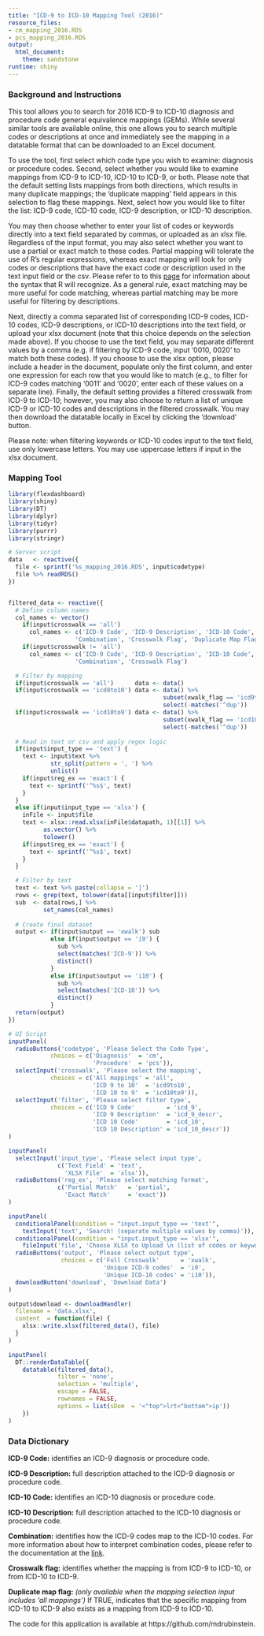 ```yaml
---
title: "ICD-9 to ICD-10 Mapping Tool (2016)"
resource_files:
- cm_mapping_2016.RDS
- pcs_mapping_2016.RDS
output:
  html_document:
    theme: sandstone
runtime: shiny
---
```


### Background and Instructions

This tool allows you to search for 2016 ICD-9 to ICD-10 diagnosis and procedure code general equivalence mappings (GEMs). While several similar tools are available online, this one allows you to search multiple codes or descriptions at once and immediately see the mapping in a datatable format that can be downloaded to an Excel document.

To use the tool, first select which code type you wish to examine: diagnosis or procedure codes. Second, select whether you would like to examine mappings from ICD-9 to ICD-10, ICD-10 to ICD-9, or both. Please note that the default setting lists mappings from both directions, which results in many duplicate mappings; the 'duplicate mapping' field appears in this selection to flag these mappings. Next, select how you would like to filter the list: ICD-9 code, ICD-10 code, ICD-9 description, or ICD-10 description. 

You may then choose whether to enter your list of codes or keywords directly into a text field separated by commas, or uploaded as an xlsx file. Regardless of the input format, you may also select whether you want to use a partial or exact match to these codes. Partial mapping will tolerate the use of R's regular expressions, whereas exact mapping will look for only codes or descriptions that have the exact code or description used in the text input field or the csv. Please refer to to this [page](https://stat.ethz.ch/R-manual/R-devel/library/base/html/regex.html) for information about the syntax that R will recognize. As a general rule, exact matching may be more useful for code matching, whereas partial matching may be more useful for filtering by descriptions.

Next, directly a comma separated list of corresponding ICD-9 codes, ICD-10 codes, ICD-9 descriptions, or ICD-10 descriptions into the text field, or upload your xlsx document (note that this choice depends on the selection made above). If you choose to use the text field, you may separate different values by a comma (e.g. if filtering by ICD-9 code, input '0010, 0020' to match both these codes). If you choose to use the xlsx option, please include a header in the document, populate only the first column, and enter one expression for each row that you would like to match (e.g., to filter for ICD-9 codes matching '0011' and '0020', enter each of these values on a separate line). Finally, the default setting provides a filtered crosswalk from ICD-9 to ICD-10; however, you may also choose to return a list of unique ICD-9 or ICD-10 codes and descriptions in the filtered crosswalk. You may then download the datatable locally in Excel by clicking the 'download' button.

Please note: when filtering keywords or ICD-10 codes input to the text field, use only lowercase letters. You may use uppercase letters if input in the xlsx document.

### Mapping Tool

```r
library(flexdashboard)
library(shiny)
library(DT)
library(dplyr)
library(tidyr)
library(purrr)
library(stringr)

# Server script
data   <- reactive({
  file <- sprintf('%s_mapping_2016.RDS', input$codetype)
  file %>% readRDS()
})


filtered_data <- reactive({
  # Define column names
  col_names <- vector()
    if(input$crosswalk == 'all')
      col_names <- c('ICD-9 Code', 'ICD-9 Description', 'ICD-10 Code', 'ICD-10 Description',
                   'Combination', 'Crosswalk Flag', 'Duplicate Map Flag')
    if(input$crosswalk != 'all')
      col_names <- c('ICD-9 Code', 'ICD-9 Description', 'ICD-10 Code', 'ICD-10 Description',
                   'Combination', 'Crosswalk Flag')

  # Filter by mapping
  if(input$crosswalk == 'all')      data <- data()
  if(input$crosswalk == 'icd9to10') data <- data() %>% 
                                            subset(xwalk_flag == 'icd9to10') %>%
                                            select(-matches('^dup'))
  if(input$crosswalk == 'icd10to9') data <- data() %>% 
                                            subset(xwalk_flag == 'icd10to9') %>%
                                            select(-matches('^dup'))
  
  # Read in text or csv and apply regex logic
  if(input$input_type == 'text') {
    text <- input$text %>%
            str_split(pattern = ', ') %>%
            unlist()
    if(input$reg_ex == 'exact') {
      text <- sprintf('^%s$', text)
    }
  }
  else if(input$input_type == 'xlsx') {
    inFile <- input$file
    text <- xlsx::read.xlsx(inFile$datapath, 1)[[1]] %>%
          as.vector() %>%
          tolower()
    if(input$reg_ex == 'exact') {
      text <- sprintf('^%s$', text)
    }
  }

  # Filter by text  
  text <- text %>% paste(collapse = '|')
  rows <- grep(text, tolower(data[[input$filter]]))
  sub  <- data[rows,] %>%
          set_names(col_names)
  
  # Create final dataset
  output <- if(input$output == 'xwalk') sub
            else if(input$output == 'i9') {
              sub %>%
              select(matches('ICD-9')) %>%
              distinct()
            }
            else if(input$output == 'i10') {
              sub %>%
              select(matches('ICD-10')) %>%
              distinct()
            }
  return(output)
})
```

```r
# UI Script
inputPanel(
  radioButtons('codetype', 'Please Select the Code Type',
            choices = c('Diagnosis'  = 'cm',
                        'Procedure'  = 'pcs')),
  selectInput('crosswalk', 'Please select the mapping',
            choices = c('All mappings' = 'all',
                        'ICD 9 to 10'  = 'icd9to10',
                        'ICD 10 to 9'  = 'icd10to9')),
  selectInput('filter', 'Please select filter type',
            choices = c('ICD 9 Code'         = 'icd_9',
                        'ICD 9 Description'  = 'icd_9_descr',
                        'ICD 10 Code'        = 'icd_10',
                        'ICD 10 Description' = 'icd_10_descr'))
)

inputPanel(
  selectInput('input_type', 'Please select input type',
              c('Text Field' = 'text',
                'XLSX File'  = 'xlsx')),
  radioButtons('reg_ex', 'Please select matching format',
              c('Partial Match'   = 'partial',
                'Exact Match'     = 'exact'))
)

inputPanel(
  conditionalPanel(condition = "input.input_type == 'text'",
    textInput('text', 'Search! (separate multiple values by comma)')),
  conditionalPanel(condition = "input.input_type == 'xlsx'",
    fileInput('file', 'Choose XLSX to Upload \n (list of codes or keywords with header)')),
  radioButtons('output', 'Please select output type',
               choices = c('Full Crosswalk'      = 'xwalk',
                           'Unique ICD-9 codes'  = 'i9',
                           'Unique ICD-10 codes' = 'i10')),
  downloadButton('download', 'Download Data')
)

output$download <- downloadHandler(
  filename = 'data.xlsx',
  content  = function(file) {
    xlsx::write.xlsx(filtered_data(), file)
  }
)

inputPanel(
  DT::renderDataTable({ 
    datatable(filtered_data(), 
              filter = 'none', 
              selection = 'multiple', 
              escape = FALSE,
              rownames = FALSE,
              options = list(sDom  = '<"top">lrt<"bottom">ip'))
    })
)
```

### Data Dictionary

**ICD-9 Code:** identifies an ICD-9 diagnosis or procedure code. 

**ICD-9 Description:** full description attached to the ICD-9 diagnosis or procedure code.

**ICD-10 Code:** identifies an ICD-10 diagnosis or procedure code.

**ICD-10 Description:**  full description attached to the ICD-10 diagnosis or procedure code.

**Combination:** identifies how the ICD-9 codes map to the ICD-10 codes. For more information about how to interpret combination codes, please refer to the documentation at the [link](http://www.ohima.org/quiz/courses6/22.1.html). 

**Crosswalk flag:** identifies whether the mapping is from ICD-9 to ICD-10, or from ICD-10 to ICD-9.

**Duplicate map flag:** _(only available when the mapping selection input includes 'all mappings')_ If TRUE, indicates that the specific mapping from ICD-10 to ICD-9 also exists as a mapping from ICD-9 to ICD-10.

The code for this application is available at https://github.com/mdrubinstein.
